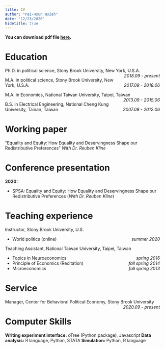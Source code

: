 ```yaml
---
title: CV
author: "Pei-Hsun Hsieh"
date: "12/23/2020"
hidetitle: true
---
```


**You can download pdf file [here](/CV_files/CV.pdf).**

# Education
Ph.D. in political science, Stony Brook University, New York, U.S.A.  [*2018.09 \- present*]{style="float:right"}

M.A. in political science, Stony Brook University, New York, U.S.A. [*2017.09 \- 2018.06*]{style="float:right"}

M.A. in Economics, National Taiwan University, Taipei, Taiwan  [*2013.09 \- 2015.06*]{style="float:right"}

B.S. in Electrical Engineering, National Cheng Kung University, Tainan, Taiwan  [*2007.09 \- 2012.06*]{style="float:right"}


# Working paper
"Equality and Equity: How Equality and Deservingness Shape our Redistributive Preferences"
*With Dr. Reuben Kline*
 
# Conference presentation
**2020:**

* SPSA: Equality and Equity: How Equality and Deservingness Shape our Redistributive Preferences (*With Dr. Reuben Kline*)

# Teaching experience
Instructor, Stony Brook University, U.S.

- World politics (online) [*summer 2020*]{style="float:right"}

Teaching Assistant, National Taiwan University, Taipei, Taiwan

- Topics in Neuroeconomics [*spring 2016*]{style="float:right"}
- Principle of Economics (Recitation) [*fall spring 2014*]{style="float:right"}
- Microeconomics [*fall spring 2013*]{style="float:right"}

# Service
Manager, Center for Behavioral Political Economy, Stony Brook University [*2020.09 \- present*]{style="float:right"}

# Computer Skills
**Writing experiment interface:** oTree (Python package), Javascript
**Data analysis:** R language, Python, STATA
**Simulation:** Python, R language